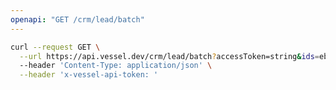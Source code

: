 ```yaml
---
openapi: "GET /crm/lead/batch"
---
```


<RequestExample>

```bash Request
curl --request GET \
  --url https://api.vessel.dev/crm/lead/batch?accessToken=string&ids=eb84649fd7a5145b93c349bde55dd88d,b3b04a80af4190796185c527e7b9933c \
  --header 'Content-Type: application/json' \
  --header 'x-vessel-api-token: '
```

</RequestExample>
